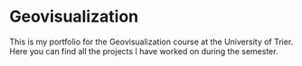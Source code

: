 # Geovisualization

This is my portfolio for the Geovisualization course at the University of Trier. Here you can find all the projects I have worked on during the semester.